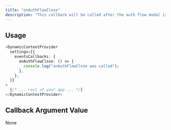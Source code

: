 ```yaml
---
title: "onAuthFlowClose"
description: "This callback will be called after the auth flow modal is closed."
---
```


## Usage

```typescript
<DynamicContextProvider
  settings={{
    eventsCallbacks: {
      onAuthFlowClose: () => {
        console.log("onAuthFlowClose was called");
      },
    },
  }}
>
  {/* ... rest of your app ... */}
</DynamicContextProvider>
```

## Callback Argument Value

None
